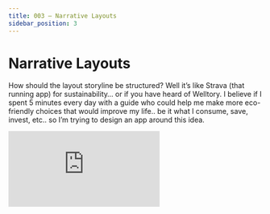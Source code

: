 ```yaml
---
title: 003 — Narrative Layouts
sidebar_position: 3
---
```


```{=mdx}
import Embed from '/src/components/Embed'
```

# Narrative Layouts

How should the layout storyline be structured? Well it’s like Strava (that running app) for sustainability… or if you have heard of Welltory. I believe if I spent 5 minutes every day with a guide who could help me make more eco-friendly choices that would improve my life.. be it what I consume, save, invest, etc.. so I’m trying to design an app around this idea.

<Embed src="https://www.figma.com/embed?embed_host=share&url=https%3A%2F%2Fwww.figma.com%2Ffile%2FnTh1LsECxFABEZPE7pSFgw%2FDid-you-know%253F%3Fnode-id%3D0%253A1" text="Loading Prototype..." />